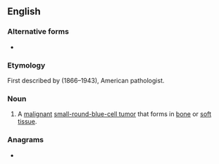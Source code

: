 ==English==
{{wikipedia}}

===Alternative forms===
* {{l|en|Ewing sarcoma}}

===Etymology===
First described by {{w|James Ewing}}  (1866–1943), American pathologist.

===Noun===
{{en-noun|head=[[Ewing]]'s [[sarcoma]]}}

# {{lb|en|disease|oncology}} A [[malignant]] [[small-round-blue-cell tumor]] that forms in [[bone]] or [[soft tissue]].

===Anagrams===
* {{anagrams|en|a=aacegimnorssw|Ewing sarcomas}}

{{catlangname|en|eponyms}}